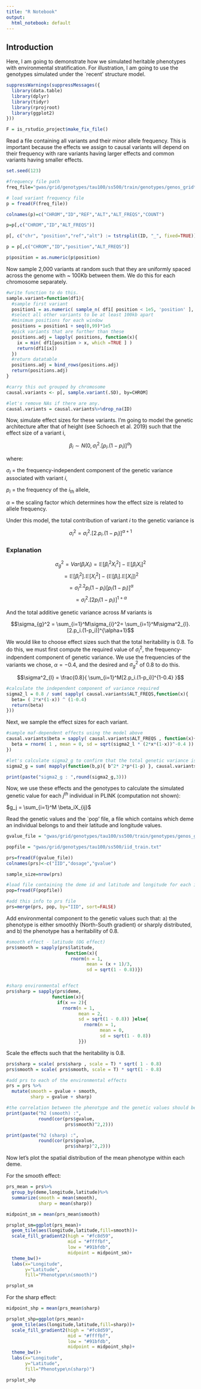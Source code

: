 ```yaml
---
title: "R Notebook"
output:
  html_notebook: default
---
```


## Introduction

Here, I am going to demonstrate how we simulated heritable phenotypes with environmental stratification. For illustration, I am going to use the genotypes simulated under the `recent' structure model. 

```r

suppressWarnings(suppressMessages({
  library(data.table)
  library(dplyr)
  library(tidyr)
  library(rprojroot)
  library(ggplot2)
}))

F = is_rstudio_project$make_fix_file()

```

Read a file containing all variants and their minor allele frequency. This is important because the effects we assign to causal variants will depend on their frequency with rare variants having larger effects and common variants having smaller effects.

```r

set.seed(123)

#frequency file path
freq_file="gwas/grid/genotypes/tau100/ss500/train/genotypes/genos_gridt100_l1e7_ss750_m0.05_chr1_20.rmdup.train.snps.frq.afreq"

# load variant frequency file
p = fread(F(freq_file))

colnames(p)=c("CHROM","ID","REF","ALT","ALT_FREQS","COUNT")

p=p[,c("CHROM","ID","ALT_FREQS")]

p[, c("chr", "position","ref","alt") := tstrsplit(ID, "_", fixed=TRUE)]

p = p[,c("CHROM","ID","position","ALT_FREQS")]

p$position = as.numeric(p$position)

```

Now sample 2,000 variants at random such that they are uniformly spaced across the genome with ~ 100Kb between them. We do this for each chromosome separately.

```r
#write function to do this.
sample.variant=function(df1){
  #sample first variant
  position1 = as.numeric( sample_n( df1[ position < 1e5, 'position' ], 1 ))
  #select all other variants to be at least 100kb apart
  #minimum positions for each window
  positions = position1 + seq(0,99)*1e5
  #pick variants that are further than these
  positions.adj = lapply( positions, function(x){
    ix = min( df1[position > x, which =TRUE ] )
    return(df1[ix])
  })
  #return datatable
  positions.adj = bind_rows(positions.adj)
  return(positions.adj)
}

#carry this out grouped by chromosome
causal.variants <- p[, sample.variant(.SD), by=CHROM]

#let's remove NAs if there are any.
causal.variants = causal.variants%>%drop_na(ID)
```

Now, simulate effect sizes for these variants. I'm going to model the genetic architecture after that of height (see Schoech et al. 2019) such that the effect size of a variant i, 

$$\beta_i \sim N( 0, \sigma_{l}^2 . [p_i.(1-p_i)]^\alpha )$$

where:

$\sigma_l$ = the frequency-independent component of the genetic variance associated with variant $i$, 

$p_i$ = the frequency of the $i_{th}$ allele,

$\alpha$ = the scaling factor which determines how the effect size is related to allele frequency. 

Under this model, the total contribution of variant $i$ to the genetic variance is

$$\sigma_{i}^2 = \sigma_l^2.[2.p_i.(1-p_i)]^{\alpha+1}$$

### Explanation

$$\sigma_{g}^2 = Var(\beta_iX_i) = \mathbb{E}[\beta_i^2X_i^2] - \mathbb{E}[\beta_iX_i]^2$$
$$ = \mathbb{E}[\beta_i^2].\mathbb{E}[X_i^2] - (\mathbb{E}[\beta_i].\mathbb{E}[X_i])^2$$
$$ = \sigma_l^2.2p_i(1-p_i)[p_i(1-p_i)]^\alpha$$
$$ = \sigma_l^2.[2p_i(1-p_i)]^{1+\alpha}$$

And the total additive genetic variance across $M$ variants is

$$\sigma_{g}^2 = \sum_{i=1}^M\sigma_{i}^2= \sum_{i=1}^M\sigma^2_{l}.[2.p_i.(1-p_i)]^{\alpha+1}$$

We would like to choose effect sizes such that the total heritability is 0.8. To do this, we must first compute the required value of $\sigma^2_{l}$, the frequency-indpendent component of genetic variance. We use the frequencies of the variants we chose, $\alpha=-0.4$, and the desired and $\sigma_g^2$ of 0.8 to do this.

$$\sigma^2_{l} = \frac{0.8}{ \sum_{i=1}^M[2.p_i.(1-p_i)]^{1-0.4} }$$

```r
#calculate the independent component of variance required
sigma2_l = 0.8 / sum( sapply( causal.variants$ALT_FREQS,function(x){
  beta= ( 2*x*(1-x)) ^ (1-0.4)
  return(beta)
}))
```

Next, we sample the effect sizes for each variant.

```r
#sample maf-dependent effects using the model above
causal.variants$beta = sapply( causal.variants$ALT_FREQS , function(x){
  beta = rnorm( 1 , mean = 0, sd = sqrt(sigma2_l * (2*x*(1-x))^-0.4 ))
})

#let's calculate sigma2_g to confirm that the total genetic variance is indeed 0.8
sigma2_g = sum( mapply(function(b,p){ b^2* 2*p*(1-p) }, causal.variants$beta, causal.variants$ALT_FREQS))

print(paste("sigma2_g : ",round(sigma2_g,3)))

```

Now, we use these effects and the genotypes to calculate the simulated genetic value for each $j^{th}$ individual in PLINK (computation not shown):

$g_j = \sum_{i=1}^M \beta_iX_{ij}$

Read the genetic values and the `pop' file, a file which contains which deme an individual belongs to and their latitude and longitude values.

```r
gvalue_file = "gwas/grid/genotypes/tau100/ss500/train/genotypes/genos_gridt100_l1e7_ss750_m0.05_chr1_20.rmdup.train.1.thinned_100kb.gvalue.sscore"

popfile = "gwas/grid/genotypes/tau100/ss500/iid_train.txt"

prs=fread(F(gvalue_file))
colnames(prs)<-c("IID","dosage","gvalue")

sample_size=nrow(prs)

#load file containing the deme id and latitude and longitude for each individual
pop=fread(F(popfile))

#add this info to prs file
prs=merge(prs, pop, by="IID", sort=FALSE)

```

Add environmental component to the genetic values such that:
a) the phenotype is either smoothly (North-South gradient) or sharply distributed, and 
b) the phenotype has a heritability of 0.8.

```r

#smooth effect - latitude (OG effect)
prs$smooth = sapply(prs$latitude,
                      function(x){
                        rnorm(n = 1,
                              mean = (x + 1)/3,
                              sd = sqrt(1 - 0.8))})


#sharp environmental effect
prs$sharp = sapply(prs$deme,
                 function(x){
                   if(x == 2){
                     rnorm(n = 1,
                           mean = 2,
                           sd = sqrt(1 - 0.8)) }else{
                             rnorm(n = 1,
                                   mean = 0,
                                   sd = sqrt(1 - 0.8))
                           }})
```

Scale the effects such that the heritability is 0.8.

```r

prs$sharp = scale( prs$sharp , scale = T) * sqrt( 1 - 0.8)
prs$smooth = scale( prs$smooth, scale = T) * sqrt(1 - 0.8)

#add prs to each of the environmental effects
prs = prs %>%
  mutate(smooth = gvalue + smooth,
         sharp = gvalue + sharp)

#the correlation between the phenotype and the genetic values should be ~ 0.8
print(paste("h2 (smooth) :",
            round(cor(prs$gvalue,
                      prs$smooth)^2,2)))

print(paste("h2 (sharp) :",
            round(cor(prs$gvalue,
                      prs$sharp)^2,2)))
```

Now let's plot the spatial distribution of the mean phenotype within each deme. 

For the smooth effect:

```r

prs_mean = prs%>%
  group_by(deme,longitude,latitude)%>%
  summarize(smooth = mean(smooth),
            sharp = mean(sharp))

midpoint_sm = mean(prs_mean$smooth)

prsplot_sm=ggplot(prs_mean)+
  geom_tile(aes(longitude,latitude,fill=smooth))+
  scale_fill_gradient2(high = "#fc8d59",
                       mid = "#ffffbf", 
                       low = "#91bfdb",
                       midpoint = midpoint_sm)+
  theme_bw()+
  labs(x="Longitude",
       y="Latitude",
       fill="Phenotype\n(smooth)")

prsplot_sm
```

For the sharp effect:

```r
midpoint_shp = mean(prs_mean$sharp)

prsplot_shp=ggplot(prs_mean)+
  geom_tile(aes(longitude,latitude,fill=sharp))+
  scale_fill_gradient2(high = "#fc8d59",
                       mid = "#ffffbf", 
                       low = "#91bfdb",
                       midpoint = midpoint_shp)+
  theme_bw()+
  labs(x="Longitude",
       y="Latitude",
       fill="Phenotype\n(sharp)")

prsplot_shp
```



